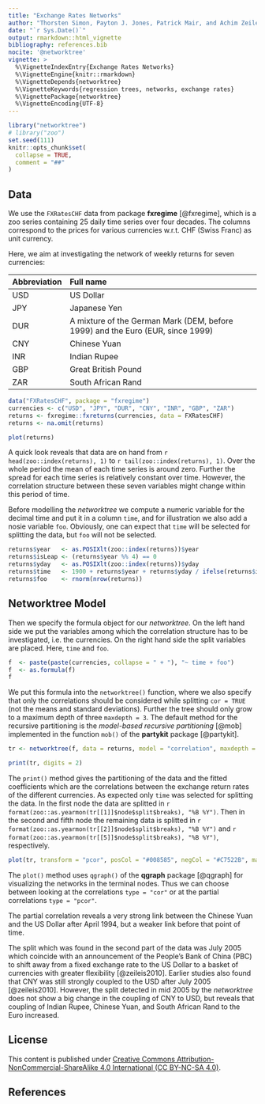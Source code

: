 ```yaml
---
title: "Exchange Rates Networks"
author: "Thorsten Simon, Payton J. Jones, Patrick Mair, and Achim Zeileis"
date: "`r Sys.Date()`"
output: rmarkdown::html_vignette
bibliography: references.bib
nocite: '@networktree'
vignette: >
  %\VignetteIndexEntry{Exchange Rates Networks}
  %\VignetteEngine{knitr::rmarkdown}
  %\VignetteDepends{networktree}
  %\VignetteKeywords{regression trees, networks, exchange rates}
  %\VignettePackage{networktree}
  %\VignetteEncoding{UTF-8}
---
```


```r
library("networktree")
# library("zoo")
set.seed(111)
knitr::opts_chunk$set(
  collapse = TRUE,
  comment = "##"
)
```

## Data

We use the `FXRatesCHF` data from package **fxregime** [@fxregime],
which is a  zoo series containing 25 daily time series over four decades.
The columns correspond to the prices for various currencies w.r.t. CHF
(Swiss Franc)
as unit currency.

Here, we aim at investigating the network of weekly returns for
seven currencies:

| Abbreviation | Full name  |
|:---|:--------------------------------------------------------------------|
| USD  | US Dollar |
| JPY  | Japanese Yen |
| DUR  | A mixture of the German Mark (DEM, before 1999) and the Euro (EUR, since 1999)   |
| CNY  | Chinese Yuan |
| INR  | Indian Rupee |
| GBP  | Great British Pound |
| ZAR  | South African Rand |


```r
data("FXRatesCHF", package = "fxregime")
currencies <- c("USD", "JPY", "DUR", "CNY", "INR", "GBP", "ZAR")
returns <- fxregime::fxreturns(currencies, data = FXRatesCHF)
returns <- na.omit(returns)
```

```r
plot(returns)
```

A quick look reveals that data are on hand from `r head(zoo::index(returns), 1)`
to `r tail(zoo::index(returns), 1)`. Over the whole period the mean of each time
series is around zero. Further the spread for each time series is relatively
constant over time. However, the correlation structure between these seven
variables might change within this period of time.

Before modelling the _networktree_ we compute a numeric variable for the
decimal time and put it in a column `time`, and for illustration we also
add a nosie variable `foo`. Obviously, one can expect that `time` will
be selected for splitting the data, but `foo` will not be selected.

```r
returns$year   <- as.POSIXlt(zoo::index(returns))$year
returns$isLeap <- (returns$year %% 4) == 0
returns$yday   <- as.POSIXlt(zoo::index(returns))$yday
returns$time   <- 1900 + returns$year + returns$yday / ifelse(returns$isLeap, 366, 365)
returns$foo    <- rnorm(nrow(returns))
```

## Networktree Model

Then we specify the formula object for our _networktree_. On the left hand side we put
the variables among which the correlation structure has to be investigated,
i.e. the currencies. On the right hand side the split variables are placed. Here,
`time` and `foo`.

```r
f  <- paste(paste(currencies, collapse = " + "), "~ time + foo")
f  <- as.formula(f)
f
```

We put this formula into the `networktree()` function, where we also
specify that only the correlations should be considered while splitting `cor = TRUE`
(not the means and standard deviations). Further the tree should only grow to a maximum
depth of three `maxdepth = 3`. The default method for the recursive partitioning
is the _model-based recursive partitioning_ [@mob] implemented in the
function `mob()` of the **partykit** package [@partykit].

```r
tr <- networktree(f, data = returns, model = "correlation", maxdepth = 3)
```

```r
print(tr, digits = 2)
```

The `print()` method gives the partitioning of the data and the fitted coefficients
which are the correlations between the exchange return rates of the different
currencies. As expected only `time` was selected for splitting the data.
In the first node the data are splitted in
`r format(zoo::as.yearmon(tr[[1]]$node$split$breaks), "%B %Y")`.
Then in the second and fifth node the remaining data is splitted in
`r format(zoo::as.yearmon(tr[[2]]$node$split$breaks), "%B %Y")` and
`r format(zoo::as.yearmon(tr[[5]]$node$split$breaks), "%B %Y")`,
respectively.


```r
plot(tr, transform = "pcor", posCol = "#008585", negCol = "#C7522B", maximum = 1)
```

The `plot()` method uses `qgraph()` of the **qgraph** package [@qgraph] for
visualizing the networks in the terminal nodes.  Thus we can choose between
looking at the correlations `type = "cor"` or at the partial correlations
`type = "pcor"`.

The partial correlation reveals a very strong link between the Chinese Yuan and
the US Dollar after April 1994, but a weaker link before that point of time.

The split which was found in the second part of the data was July 2005
which coincide with an announcement of the People's Bank of China (PBC)
to shift away from a fixed exchange rate to the US Dollar to a basket
of currencies with greater flexibility [@zeileis2010].
Earlier studies also found that CNY was still strongly coupled to the
USD after July 2005 [@zeileis2010].
However, the split detected in mid 2005 by the _networktree_ does not show
a big change in the coupling of CNY to USD, but reveals that coupling of
Indian Rupee, Chinese Yuan, and South African Rand to the Euro increased.

<!--
The split in April 1994 raises the question why the coupling of CNY to USD
was that weak before that point of time.

```r
# partykit::nodeapply(tr, ids = c(3, 4, 6, 7),
#   FUN = function(n){ plot(CNY ~ USD, data = n$data) })
# 
# partykit::nodeapply(tr, ids = c(3, 4, 6, 7),
#   FUN = function(n){ summary(lm( CNY ~ USD, data = n$data ))$r.squared })

par(mfrow = c(2, 2))
for (i in partykit::nodeids(tr, terminal = TRUE)) {
  sfm <- summary(fm <- lm(CNY ~ USD, data = tr[[i]]$data))
  plot(CNY ~ USD, data = tr[[i]]$data, main = sprintf("node %d", i))
  abline(fm, col = "darkred")
  legend("topleft", bty = "n",
    legend = sprintf("b0 = %.3f (%.3f)\nb1 = %.3f (%.3f)\nR2 = %.3f",
                     sfm$coefficients[1, 1], sfm$coefficients[1, 2],
                     sfm$coefficients[2, 1], sfm$coefficients[2, 2],
                     sfm$r.squared))
  
}
```
-->

## License

This content is published under [Creative Commons Attribution-NonCommercial-ShareAlike 4.0
International (CC BY-NC-SA 4.0)](https://creativecommons.org/licenses/by-nc-sa/4.0/).

## References


